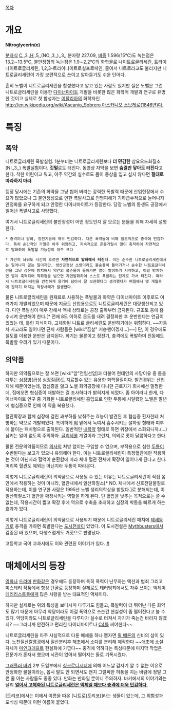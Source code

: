 [[목차]]
= 개요 =
'''Nitroglycerin(e)'''

[[분자식]] [[C]],,3,,[[H]],,5,,(NO,,3,,),,3,,.분자량 227.09, [[비중]] 1.596(15℃)도 녹는점은 13.2∼13.5℃, 불안정형의 녹는점은 1.9∼2.2℃의 화학물로 나이트로글리세린, 트라이나이트로글리세린, 1,2,3-트라이나이트로실프로페인, 줄여서 니트로라고도 불리지만 니트로글리세린이 가장 보편적으로 쓰이고 알아듣기도 쉬운 단어다.

흔히 노벨이 니트로글리세린을 합성했다고 알고 있는 사람도 있지만 실은 노벨은 그런 니트로글리세린을 이용한 [[다이너마이트]] 개발을 비롯한 많은 화학적 개발과 연구로 유명한 것이고 실제로 첫 합성자는 [[이탈리아]]의 화학자인 [[http://en.wikipedia.org/wiki/Ascanio_Sobrero 아스카니오 소브레로(1846년)다.]]

= 특징 =
== 폭약 ==
{{{#!html
<object width="480" height="385"><param name="movie" value="http://www.youtube.com/v/oa6fcun3kag&hl=ja_JP&fs=1&"></param><param name="allowFullScreen" value="true"></param><param name="allowscriptaccess" value="always"></param><embed src="http://www.youtube.com/v/oa6fcun3kag&hl=ja_JP&fs=1&" type="application/x-shockwave-flash" allowscriptaccess="always" allowfullscreen="true" width="480" height="385"></embed></object>
}}}
니트로글리세린 폭발실험. 1분부터는 니트로글리세린보다 '''더 민감한''' 삼요오드화질소(NI,,3,,) 폭발실험이다. '''깃털'''로도 터진다. 동영상 자막을 보면 '''숨결만 닿아도 터진다'''고 한다.
착한 어린이고 뭐고, 아주 약간의 실수로도 몸이 중상을 입고 싶지 않다면 '''절대로 따라하지 마라'''. 

등장 당시에는 기존의 화약을 그냥 씹어 버리는 강력한 폭발력 때문에 산업현장에서 수요가 많았으나 그 불안정성으로 인한 폭발사고로 인명피해가 기하급수적으로 늘어나자 안정화를 요구하게 되고 안정한 다이너마이트가 등장한다. 당장 노벨의 동생도 공장에서 일어난 폭발사고로 사망했다.

여기서 니트로글리세린의 불안정성이 어떤 정도인지 잘 모르는 분들을 위해 자세히 설명한다.
 * 충격이나 발화, 정전기등에 매우 민감하다. 다른 폭약들에 비해 압도적으로 충격에 민감하다. 특히 순간적인 가열은 아주 위험하고, 지속적으로 흔들거릴시 열이 축적하여 자연적으로 발화하여 폭발할 가능성이 아주 크다

 * 가만히 놔둬도 시간이 흐르면 '''자연적으로 발화해서 터진다'''. 이는 순수한 니트로글리세린에서는 일어나지 않는 일이지만, 생산공정상 소량이라도 불순물이 들어가거나 순수한 니트로글리세린을 그냥 상온에 방치해서 약간의 불순물이 들어가면 열이 발생하기 시작하고, 이걸 방치하면 열이 축적되어 착화점을 넘으면 자연발화하여 스스로 폭발하는 단계로 가서 터진다. 따라서 니트로글리세린을 안전하게 용기에 담아서 잘 보관했다고 생각했다가 며칠에서 몇 개월후에 갑자기 터지는 막장사태가 발생한다.


물론 니트로글리세린을 원재료로 사용하는 폭발물과 화약은 다이너마이트 이후로도 여러가지 개발되었으며 때문에 지금도 산업용으로도 니트로글리세린은 대량생산되고 있다. 다만 폭발성이 매우 강해서 액체 상태로는 공장 출하부터 금지된다. 규조토 등에 흡수시켜 운반해야 한다.[* 전에 8도 이하로 온도를 내려 결정화한 후 운반한다는 언급이 있었는 데, 틀린 지식이다. 고체화된 니트로 글리세린도 운반하기에는 위험하다. ~~자동차 사고라도 일어나면 근처 사람들은 [wiki:"끔살" 저승행이겠지...]~~] 단, 이 경우에도 철도를 이용한 운반은 금지된다. 화기는 물론이고 정전기, 충격에도 폭발하며 진동에도 폭발할 우려가 있기 때문이다. 

== 의약품 ==
하지만 의약품으로는 잘 쓰면 [wiki:"암"전립선암]과 더불어 현대인의 사망이유 중 톱을 다투는 [[심장병]](급성 [[심장]]질환)도 치료할수 있는 유용한 화학물질이다. 발견경위는 산업재해 때문이었는데, 협심증을 앓고 노벨 화약공장에 다니던 근로자가 회사에선 멀쩡한데, 집에오면 협심증이 재발하는 걸 조사하다가 밝혀지게 되었다. 좀 아이러니 한게, 다이너마이트 연구 중 기화된 니트로글리세린 흡입으로 인한 두통에 시달렸던 노벨은 말년에 협심증으로 인해 이 약을 복용했다.

혈관확장과 함께 심장에 걸린 과부하를 낮춰주는 효능이 발견된 후 협심증 환자한테 처방하는 약으로 개발되었다. 특이하게 [[혀]] 밑에서 녹여서 흡수시키는 설하정 형태와 피부에 붙이는 패치형으로 출하된다. 일반적인 [[내복약]] 형태로 하면 위장에서 소화되니까.(...) 삼키는 일이 없도록 주의하자. [[글리세롤]] 계열이라 그런지, 의외로 맛이 달콤하다고 한다.

물론 전문의약품이므로 [[의사]]의 처방 없이는 구입할 수 없으며, 부작용으로 심한 [[두통]]이 수반된다는 보고가 있으니 유의해야 한다. 이는 니트로글리세린이 특정혈관에만 작용하는 것이 아닌지라 혈액이 순환함에 따라 체내 혈관 전체에 확장이 일어나게 된다고 한다. 머리쪽 혈관도 예외는 아닌지라 두통이 따라온다.

이렇게 니트로글리세린이 의약품으로 사용될 수 있는 이유는 니트로글리세린이 직접 몸안에서 작용하는 것이 아니라, 혈관내에서 일산화질소[* NO. 체내에서 신호전달물질로 작용하는데, 이를 연구한 사람은 1995년 노벨 생리의학상을 받았다.]로 분해되는데, 이 일산화질소가 혈관을 확장시키는 역할을 하게 된다. 단 혈압을 낮추는 목적으로는 쓸 수 없는데, 작용시간이 짧고 확장 후에 역으로 수축을 초래하고 심장의 박동을 빠르게 하는 효과가 있다.

이렇게 니트로글리세린이 의약품으로 사용되기 때문에 니트로글리세린 패치에 [[제세동기]]로 충격을 가하면 폭발한다는 [[도시전설]]이 있었다. 이 도시전설은 [[Mythbusters]]에서 검증된 바 있으며, 다행스럽게도 거짓으로 판명났다.

고등학교 국어 교과서에도 이와 관련된 이야기가 있다. [http://hannover.keid.de/board.php?board=free&command=body&no=58 #]

= 매체에서의 등장 =
[[영화]]나 [[드라마]] [[만화]]같은 경우에도 등장하며 특히 폭력이 난무하는 액션과 범죄 그리고 미스테리 작품에서 항상 단골로 등장하며 실제로도 테러범죄에서도 자주 쓰이는 액체며 [[테러리스트]]들에게 많은 사랑을 받는 대표적인 액체이다.

하지만 실제로는 위의 특성을 보다시피 다루기도 힘들고, 폭발력이 더 뛰어난 다른 화약도 많기 때문에 아무리 악당이라도 이걸 폭약으로 쓰는건 현실성이 좀 떨어진다고 볼 수 있다. 악당이라도 니트로글리세린을 다루다가 실수로 터져서 자기가 죽는건 바라지 않겠지? ~~그러니까 안전하고 편리한 다이너마이트나 [[C4]]를 써야한다~~

니트로글리세린을 아주 사실적으로 다룬 매체를 하나 뽑자면 [[쥘 베른]]의 신비의 섬이 있다. 노천질산칼륨광에서 질산분리후 해초에서 소다를 분리해 제작한다 ~~애초에 소설 자체가 [[마인크래프트]] 현실화에 가깝다~~ 충격에 약하다는 특성때문에 마지막 작업은 전문가가 혼자서 했으며 뇌관이 없어서 떨어지는 돌로 기폭시켰다.

[[그래플러 바키]] 2부 도입부에서 [[싱크로니시티]]에 의해 어느날 갑자기 알 수 없는 이유로 안정화한 물질이라는, 몹시 말도 안 되면서도 왠지 그럴싸한 허풍을 치는 바람에 정말 그런 줄 아는 사람들도 종종 있다. 만화는 만화일 뿐이니 주의하자. 바키에서의 이야기와는 달리 [http://preview.britannica.co.kr/spotlights/nobel/list/nitroglycerin.html '''얼어서 고체화된 니트로글리세린은  액체일 때보다 충격에 더욱 민감하다'''.]

[토리코]에서는 이에서 이름을 따온 [니트로(토리코)]라는 생물이 있는데, 그 위험성과 포식성 때문에 이런 이름이 붙었다. 
